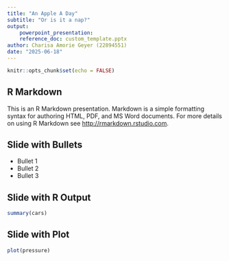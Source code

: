 ```yaml
---
title: "An Apple A Day"
subtitle: "Or is it a nap?"
output:
    powerpoint_presentation:
    reference_doc: custom_template.pptx
author: Charisa Amorie Geyer (22894551)
date: "2025-06-18"
---
```



```r
knitr::opts_chunk$set(echo = FALSE)
```

## R Markdown

This is an R Markdown presentation. Markdown is a simple formatting syntax for authoring HTML, PDF, and MS Word documents. For more details on using R Markdown see <http://rmarkdown.rstudio.com>.



## Slide with Bullets

- Bullet 1
- Bullet 2
- Bullet 3

## Slide with R Output

```r
summary(cars)
```

## Slide with Plot

```r
plot(pressure)
```

